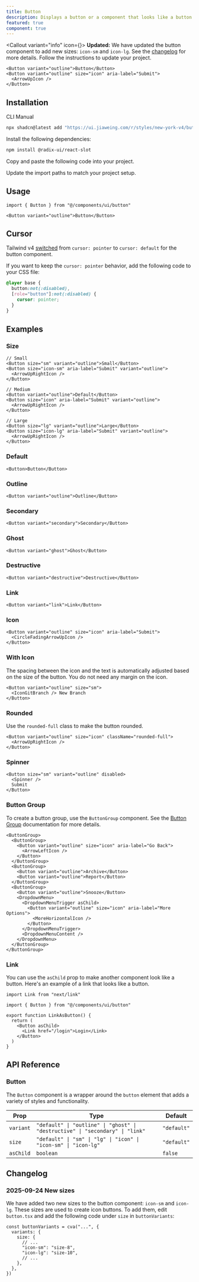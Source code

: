 ```yaml
---
title: Button
description: Displays a button or a component that looks like a button.
featured: true
component: true
---
```



<Callout variant="info" icon={<InfoIcon />}>
**Updated:** We have updated the button component to add new sizes: `icon-sm` and `icon-lg`. See the
[changelog](/docs/components/button#changelog) for more details. Follow the
instructions to update your project.

</Callout>

<ComponentPreview name="button-demo" description="A button" className="mb-4" />

```tsx showLineNumbers
<Button variant="outline">Button</Button>
<Button variant="outline" size="icon" aria-label="Submit">
  <ArrowUpIcon />
</Button>
```

## Installation

<CodeTabs>

<TabsList>
  <TabsTrigger value="cli">CLI</TabsTrigger>
  <TabsTrigger value="manual">Manual</TabsTrigger>
</TabsList>
<TabsContent value="cli">

```bash
npx shadcn@latest add "https://ui.jiaweing.com/r/styles/new-york-v4/button.json"
```

</TabsContent>

<TabsContent value="manual">

<Steps>

<Step>Install the following dependencies:</Step>

```bash
npm install @radix-ui/react-slot
```

<Step>Copy and paste the following code into your project.</Step>

<ComponentSource name="button" title="components/ui/button.tsx" />

<Step>Update the import paths to match your project setup.</Step>

</Steps>

</TabsContent>

</CodeTabs>

## Usage

```tsx
import { Button } from "@/components/ui/button"
```

```tsx
<Button variant="outline">Button</Button>
```

## Cursor

Tailwind v4 [switched](https://tailwindcss.com/docs/upgrade-guide#buttons-use-the-default-cursor) from `cursor: pointer` to `cursor: default` for the button component.

If you want to keep the `cursor: pointer` behavior, add the following code to your CSS file:

```css showLineNumbers title="globals.css"
@layer base {
  button:not(:disabled),
  [role="button"]:not(:disabled) {
    cursor: pointer;
  }
}
```

## Examples

### Size

<ComponentPreview name="button-size" className="mb-4" />

```tsx
// Small
<Button size="sm" variant="outline">Small</Button>
<Button size="icon-sm" aria-label="Submit" variant="outline">
  <ArrowUpRightIcon />
</Button>

// Medium
<Button variant="outline">Default</Button>
<Button size="icon" aria-label="Submit" variant="outline">
  <ArrowUpRightIcon />
</Button>

// Large
<Button size="lg" variant="outline">Large</Button>
<Button size="icon-lg" aria-label="Submit" variant="outline">
  <ArrowUpRightIcon />
</Button>
```

### Default

<ComponentPreview
  name="button-default"
  description="A primary button"
  className="mb-4"
/>

```tsx
<Button>Button</Button>
```

### Outline

<ComponentPreview
  name="button-outline"
  description="A button using the outline variant."
  className="mb-4"
/>

```tsx
<Button variant="outline">Outline</Button>
```

### Secondary

<ComponentPreview
  name="button-secondary"
  description="A secondary button"
  className="mb-4"
/>

```tsx
<Button variant="secondary">Secondary</Button>
```

### Ghost

<ComponentPreview
  name="button-ghost"
  description="A button using the ghost variant"
  className="mb-4"
/>

```tsx
<Button variant="ghost">Ghost</Button>
```

### Destructive

<ComponentPreview
  name="button-destructive"
  description="A destructive button"
  className="mb-4"
/>

```tsx
<Button variant="destructive">Destructive</Button>
```

### Link

<ComponentPreview
  name="button-link"
  description="A button using the link variant."
  className="mb-4"
/>

```tsx
<Button variant="link">Link</Button>
```

### Icon

<ComponentPreview
  name="button-icon"
  description="An icon button"
  className="mb-4"
/>

```tsx showLineNumbers
<Button variant="outline" size="icon" aria-label="Submit">
  <CircleFadingArrowUpIcon />
</Button>
```

### With Icon

The spacing between the icon and the text is automatically adjusted
based on the size of the button. You do not need any margin on the icon.

<ComponentPreview
  name="button-with-icon"
  description="A button with an icon"
  className="mb-4"
/>

```tsx
<Button variant="outline" size="sm">
  <IconGitBranch /> New Branch
</Button>
```

### Rounded

Use the `rounded-full` class to make the button rounded.

<ComponentPreview name="button-rounded" className="mb-4" />

```tsx
<Button variant="outline" size="icon" className="rounded-full">
  <ArrowUpRightIcon />
</Button>
```

### Spinner

<ComponentPreview
  name="button-loading"
  description="A button with a loading state."
  className="mb-4"
/>

```tsx showLineNumbers
<Button size="sm" variant="outline" disabled>
  <Spinner />
  Submit
</Button>
```

### Button Group

To create a button group, use the `ButtonGroup` component. See the [Button Group](/docs/components/button-group) documentation for more details.

<ComponentPreview name="button-group-demo" className="mb-4" />

```tsx showLineNumbers
<ButtonGroup>
  <ButtonGroup>
    <Button variant="outline" size="icon" aria-label="Go Back">
      <ArrowLeftIcon />
    </Button>
  </ButtonGroup>
  <ButtonGroup>
    <Button variant="outline">Archive</Button>
    <Button variant="outline">Report</Button>
  </ButtonGroup>
  <ButtonGroup>
    <Button variant="outline">Snooze</Button>
    <DropdownMenu>
      <DropdownMenuTrigger asChild>
        <Button variant="outline" size="icon" aria-label="More Options">
          <MoreHorizontalIcon />
        </Button>
      </DropdownMenuTrigger>
      <DropdownMenuContent />
    </DropdownMenu>
  </ButtonGroup>
</ButtonGroup>
```

### Link

You can use the `asChild` prop to make another component look like a button. Here's an example of a link that looks like a button.

```tsx showLineNumbers
import Link from "next/link"

import { Button } from "@/components/ui/button"

export function LinkAsButton() {
  return (
    <Button asChild>
      <Link href="/login">Login</Link>
    </Button>
  )
}
```

## API Reference

### Button

The `Button` component is a wrapper around the `button` element that adds a variety of styles and functionality.

| Prop      | Type                                                                          | Default     |
| --------- | ----------------------------------------------------------------------------- | ----------- |
| `variant` | `"default" \| "outline" \| "ghost" \| "destructive" \| "secondary" \| "link"` | `"default"` |
| `size`    | `"default" \| "sm" \| "lg" \| "icon" \| "icon-sm" \| "icon-lg"`               | `"default"` |
| `asChild` | `boolean`                                                                     | `false`     |

## Changelog

### 2025-09-24 New sizes

We have added two new sizes to the button component: `icon-sm` and `icon-lg`. These sizes are used to create icon buttons. To add them, edit `button.tsx` and add the following code under `size` in `buttonVariants`:

```tsx showLineNumbers title="components/ui/button.tsx"
const buttonVariants = cva("...", {
  variants: {
    size: {
      // ...
      "icon-sm": "size-8",
      "icon-lg": "size-10",
      // ...
    },
  },
})
```
